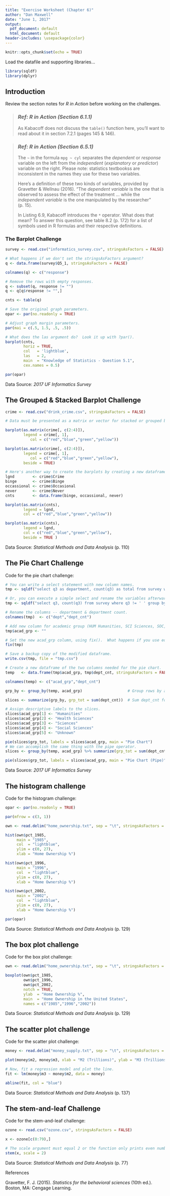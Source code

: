 ---
title: "Exercise Worksheet (Chapter 6)"
author: "Dan Maxwell"
date: "June 1, 2017"
output:
  pdf_document: default
  html_document: default
header-includes: \usepackage{color}
---

```{r setup, include=FALSE}
knitr::opts_chunk$set(echo = TRUE)
```

Load the datafile and supporting libraries...

```{r init}

library(sqldf)
library(dplyr)

```

## Introduction
Review the section notes for *R in Action* before working on the challenges.

> ### *Ref: R in Action (Section 6.1.1)* 
> As Kabacoff does not discuss the `table()` function here, you'll want to read
> about it in section 7.2.1 (pages 145 & 146). 

> ### *Ref: R in Action (Section 6.5.1)* 
> The `~` in the formula `mpg ~ cyl` separates the *dependent* or *response*
> variable on the left from the *independent* (*explanatory* or *predictor*)
> variable on the right.  Please note: statistics textbookss are inconsistent in
> the names they use for these two variables.    
>
> Here's a definition of these two kinds of variables, provided by Gravetter &
> Wellnau (2016).  "The *dependent variable* is the one that is observed to assess
> the effect of the treatment ... while the *independent variable* is the one
> manipulated by the researcher" (p. 15).  
>
> In Listing 6.9, Kabacoff introduces the `*` operator. What does that mean? To
> answer this question, see table 8.2 (p. 172) for a list of symbols used in R
> formulas and their respective definitions. \newline


### The Barplot Challenge

```{r barplot}

survey <- read.csv("informatics_survey.csv", stringsAsFactors = FALSE)

# What happens if we don't set the stringsAsFactors argument?
q <- data.frame(survey$Q5_1, stringsAsFactors = FALSE)

colnames(q) <- c("response")

# Remove the rows with empty responses.
q <- subset(q, response != "")
q <- q[q$response != "",]

cnts <- table(q)

# Save the original graph parameters.
opar <- par(no.readonly = TRUE)

# Adjust graph margin parameters.
par(mai = c(.5, 1.5, .5, .5))

# What does the las argument do?  Look it up with ?par().
barplot(cnts, 
        horiz = TRUE, 
        col   = 'lightblue',
        las   = 2,
        main  = "Knowledge of Statistics - Question 5.1",
        cex.names = 0.5)

par(opar)

```
Data Source: *2017 UF Informatics Survey*

## The Grouped & Stacked Barplot Challenge

```{r group_barplot}

crime <- read.csv("drink_crime.csv", stringsAsFactors = FALSE)

# Data must be presented as a matrix or vector for stacked or grouped barplots.

barplot(as.matrix(crime[, c(2:4)]), 
        legend = crime[, 1],
           col = c("red","blue","green","yellow"))

barplot(as.matrix(crime[, c(2:4)]), 
        legend = crime[, 1],
           col = c("red","blue","green","yellow"),
        beside = TRUE)

# Here's another way to create the barplots by creating a new dataframe.
lgnd        <- crime$Crime
binge       <- crime$Binge
occassional <- crime$Occasional
never       <- crime$Never
cnts        <- data.frame(binge, occassional, never)

barplot(as.matrix(cnts),
        legend = lgnd,
        col = c("red","blue","green","yellow"))

barplot(as.matrix(cnts),
        legend = lgnd,
        col = c("red","blue","green","yellow"),
        beside = TRUE )

```
Data Source: *Statistical Methods and Data Analysis* (p. 110)


## The Pie Chart Challenge

Code for the pie chart challenge:

```{r pie}
# You can write a select statement with new column names.
tmp <- sqldf("select q3 as department, count(q3) as total from survey where q3 != ' ' group by q3")

# Or, you can execute a simple select and rename the variables afterwards.
tmp <- sqldf("select q3, count(q3) from survey where q3 != ' ' group by q3")

# Rename the columns -- department & department count.
colnames(tmp)  <- c("dept","dept_cnt")

# Add new column for academic group (HUM Humanities, SCI Sciences, SOC, Social Sciences, MED Medical)
tmp$acad_grp <- ""                       

# Set the new acad_grp column, using fix().  What happens if you use edit()?
fix(tmp)                                   

# Save a backup copy of the modified dataframe.
write.csv(tmp, file = "tmp.csv")          

# Create a new dataframe of the two columns needed for the pie chart. 
temp   <- data.frame(tmp$acad_grp, tmp$dept_cnt, stringsAsFactors = FALSE)

colnames(temp) <- c("acad_grp","dept_cnt")

grp_by <- group_by(temp, acad_grp)                    # Group rows by academic group.

slices <- summarize(grp_by, grp_tot = sum(dept_cnt))  # Sum dept_cnt for each academic group.

# Assign descriptive labels to the slices.
slices$acad_grp[1] <- "Humanities"
slices$acad_grp[2] <- "Health Sciences"
slices$acad_grp[3] <- "Sciences"
slices$acad_grp[4] <- "Social Sciences"
slices$acad_grp[5] <- "Unknown"

pie(slices$grp_tot, labels = slices$acad_grp, main = "Pie Chart") 
# We can accomplish the same thing with the pipe operator.
slices <- group_by(temp, acad_grp) %>% summarize(grp_tot = sum(dept_cnt))

pie(slices$grp_tot, labels = slices$acad_grp, main = "Pie Chart (Pipe)") 
```
Data Source: *2017 UF Informatics Survey*


## The histogram challenge

Code for the histogram challenge:

```{r histogram}

opar <- par(no.readonly = TRUE)

par(mfrow = c(3, 1))

own <- read.delim("home_ownership.txt", sep = "\t", stringsAsFactors = FALSE)

hist(own$pct_1985, 
     main = "1985", 
     col  = "lightblue",
     ylim = c(0, 27),
     xlab = "Home Ownership %")

hist(own$pct_1996, 
     main = "1996", 
     col  = "lightblue",
     ylim = c(0, 27),
     xlab = "Home Ownership %")

hist(own$pct_2002, 
     main = "2002", 
     col  = "lightblue",
     ylim = c(0, 27),
     xlab = "Home Ownership %")

par(opar)

```
Data Source: *Statistical Methods and Data Analysis* (p. 129)

## The box plot challenge

Code for the box plot challenge:

```{r boxplot}

own <- read.delim("home_ownership.txt", sep = "\t", stringsAsFactors = FALSE)

boxplot(own$pct_1985, 
        own$pct_1996, 
        own$pct_2002, 
        notch = TRUE,
        ylab  = "Home Ownership %",
        main  = "Home Ownership in the United States",
        names = c("1985","1996","2002"))

```
Data Source: *Statistical Methods and Data Analysis* (p. 129)

## The scatter plot challenge

Code for the scatter plot challenge:

```{r scatterplot}

money <- read.delim("money_supply.txt", sep = "\t", stringsAsFactors = FALSE)

plot(money$m2, money$m3, xlab = "M2 (Trillions)", ylab = "M3 (Trillions)")

# Now, fit a regression model and plot the line.
fit <- lm(money$m3 ~ money$m2, data = money)

abline(fit, col = "blue")

```
Data Source: *Statistical Methods and Data Analysis* (p. 137)


## The stem-and-leaf Challenge

Code for the stem-and-leaf challenge:

```{r stemleaf}

ozone <- read.csv("ozone.csv", stringsAsFactors = FALSE)

x <- ozone[c(0:79),]

# The scale argument must equal 2 or the function only prints even numbers.
stem(x, scale = 2) 

```
Data Source: *Statistical Methods and Data Analysis* (p. 77)


References

Gravetter, F. J. (2015). *Statistics for the behavioral sciences* (10th ed.). Boston, MA: Cengage Learning.

